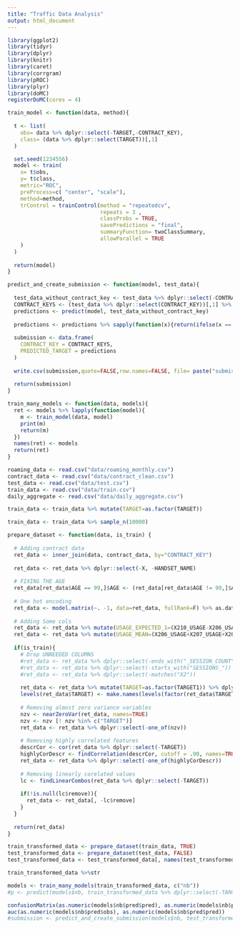 ```yaml
---
title: "Traffic Data Analysis"
output: html_document
---
```


```r
library(ggplot2)
library(tidyr)
library(dplyr)
library(knitr)
library(caret)
library(corrgram)
library(pROC)
library(plyr)
library(doMC)
registerDoMC(cores = 4)
```

```r
train_model <- function(data, method){
  
  t <- list(
    obs= data %>% dplyr::select(-TARGET,-CONTRACT_KEY),
    class= (data %>% dplyr::select(TARGET))[,1]
  )

  set.seed(1234556)
  model <- train(
    x= t$obs,
    y= t$class,
    metric="ROC",
    preProcess=c( "center", "scale"),
    method=method,
    trControl = trainControl(method = "repeatedcv",
                             repeats = 3 ,
                             classProbs = TRUE,
                             savePredictions = "final",
                             summaryFunction= twoClassSummary,
                             allowParallel = TRUE
    )
  )
  
  return(model)
}

predict_and_create_submission <- function(model, test_data){
  
  test_data_without_contract_key <- test_data %>% dplyr::select(-CONTRACT_KEY)
  CONTRACT_KEYS <- (test_data %>% dplyr::select(CONTRACT_KEY))[,1] %>% as.factor
  predictions <- predict(model, test_data_without_contract_key)
  
  predictions <- predictions %>% sapply(function(x){return(ifelse(x == "X0", 0,1))})
  
  submission <- data.frame(
    CONTRACT_KEY = CONTRACT_KEYS,
    PREDICTED_TARGET = predictions
  )
  
  write.csv(submission,quote=FALSE,row.names=FALSE, file= paste("submissions/", Sys.time(), ".csv", sep=""))
  
  return(submission)
}

train_many_models <- function(data, models){
  ret <- models %>% lapply(function(model){
    m <- train_model(data, model)
    print(m)
    return(m)
  })
  names(ret) <- models
  return(ret)
}
```


```r
roaming_data <- read.csv("data/roaming_monthly.csv")
contract_data <- read.csv("data/contract_clean.csv")
test_data <- read.csv("data/test.csv")
train_data <- read.csv("data/train.csv")
daily_aggregate <- read.csv("data/daily_aggregate.csv")

train_data <- train_data %>% mutate(TARGET=as.factor(TARGET)) 
```

```r
train_data <- train_data %>% sample_n(10000)
```


```r
prepare_dataset <- function(data, is_train) {
  
  # Adding contract data
  ret_data <- inner_join(data, contract_data, by="CONTRACT_KEY") 
  
  ret_data <- ret_data %>% dplyr::select(-X, -HANDSET_NAME)
  
  # FIXING THE AGE
  ret_data[ret_data$AGE == 99,]$AGE <- (ret_data[ret_data$AGE != 99,]$AGE %>% median)
  
  # One hot encoding
  ret_data <- model.matrix(~. -1, data=ret_data, fullRank=F) %>% as.data.frame
  
  # Adding Some cols
  ret_data <- ret_data %>% mutate(USAGE_EXPECTED_1=(X210_USAGE-X206_USAGE)/5 + X210_USAGE)
  ret_data <- ret_data %>% mutate(USAGE_MEAN=(X206_USAGE+X207_USAGE+X208_USAGE+X209_USAGE+X210_USAGE)/5)
  
  if(is_train){
    # Drop UNNEEDED COLUMNS
    #ret_data <- ret_data %>% dplyr::select(-ends_with("_SESSION_COUNT"))
    #ret_data <- ret_data %>% dplyr::select(-starts_with("SESSIONS_"))
    #ret_data <- ret_data %>% dplyr::select(-matches("X2"))
    
    ret_data <- ret_data %>% mutate(TARGET=as.factor(TARGET1)) %>% dplyr::select(-TARGET1,-TARGET0)
    levels(ret_data$TARGET) <- make.names(levels(factor(ret_data$TARGET)))
    
    # Removing almost zero variance variables
    nzv <- nearZeroVar(ret_data, names=TRUE)
    nzv <- nzv [! nzv %in% c("TARGET")]
    ret_data <- ret_data %>% dplyr::select(-one_of(nzv))
    
    # Removing highly correlated features
    descrCor <- cor(ret_data %>% dplyr::select(-TARGET))
    highlyCorDescr <- findCorrelation(descrCor, cutoff = .90, names=TRUE)
    ret_data <- ret_data %>% dplyr::select(-one_of(highlyCorDescr))
    
    # Removing linearly corelated values
    lc <- findLinearCombos(ret_data %>% dplyr::select(-TARGET))
    
    if(!is.null(lc$remove)){
      ret_data <- ret_data[, -lc$remove]
    }
  }
  
  return(ret_data)
}

train_transformed_data <- prepare_dataset(train_data, TRUE)
test_transformed_data <- prepare_dataset(test_data, FALSE)
test_transformed_data <- test_transformed_data[, names(test_transformed_data) %in% (train_transformed_data %>% names)]

train_transformed_data %>%str
```


```r
models <- train_many_models(train_transformed_data, c("nb"))
#p <- predict(models$nb, train_transformed_data %>% dplyr::select(-TARGET,-CONTRACT_KEY))

confusionMatrix(as.numeric(models$nb$pred$pred), as.numeric(models$nb$pred$obs))
auc(as.numeric(models$nb$pred$obs), as.numeric(models$nb$pred$pred))
#submission <- predict_and_create_submission(models$nb, test_transformed_data)
```